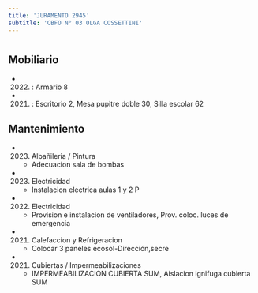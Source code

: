 ```yaml
---
title: 'JURAMENTO 2945'
subtitle: 'CBFO N° 03 OLGA COSSETTINI'
---
```


#


## Mobiliario

*  (2022) : Armario 8 

*  (2021) : Escritorio 2, Mesa pupitre doble 30, Silla escolar 62 





## Mantenimiento

*  (2023) Albañileria / Pintura 
    + Adecuacion sala de bombas

*  (2023) Electricidad 
    + Instalacion electrica aulas 1 y 2 P

*  (2022) Electricidad 
    + Provision e instalacion de ventiladores, Prov. coloc. luces de emergencia

*  (2021) Calefaccion y Refrigeracion 
    + Colocar 3 paneles ecosol-Dirección,secre

*  (2021) Cubiertas / Impermeabilizaciones 
    + IMPERMEABILIZACION CUBIERTA SUM, Aislacion ignifuga cubierta SUM



